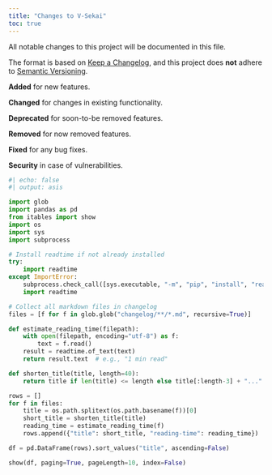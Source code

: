 ```yaml
---
title: "Changes to V-Sekai"
toc: true
---
```


All notable changes to this project will be documented in this file.

The format is based on [Keep a Changelog](https://keepachangelog.com/en/1.0.0/), and this project does **not** adhere to [Semantic Versioning](https://semver.org/spec/v2.0.0.html).

**Added** for new features.

**Changed** for changes in existing functionality.

**Deprecated** for soon-to-be removed features.

**Removed** for now removed features.

**Fixed** for any bug fixes.

**Security** in case of vulnerabilities.

```python
#| echo: false
#| output: asis

import glob
import pandas as pd
from itables import show
import os
import sys
import subprocess

# Install readtime if not already installed
try:
    import readtime
except ImportError:
    subprocess.check_call([sys.executable, "-m", "pip", "install", "readtime"])
    import readtime

# Collect all markdown files in changelog
files = [f for f in glob.glob("changelog/**/*.md", recursive=True)]

def estimate_reading_time(filepath):
    with open(filepath, encoding="utf-8") as f:
        text = f.read()
    result = readtime.of_text(text)
    return result.text  # e.g., "1 min read"

def shorten_title(title, length=40):
    return title if len(title) <= length else title[:length-3] + "..."

rows = []
for f in files:
    title = os.path.splitext(os.path.basename(f))[0]
    short_title = shorten_title(title)
    reading_time = estimate_reading_time(f)
    rows.append({"title": short_title, "reading-time": reading_time})

df = pd.DataFrame(rows).sort_values("title", ascending=False)

show(df, paging=True, pageLength=10, index=False)
```
